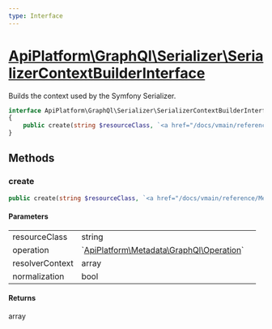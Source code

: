 ```yaml
---
type: Interface
---
```


# [ApiPlatform\GraphQl\Serializer\SerializerContextBuilderInterface](/docs/vmain/reference/GraphQl/Serializer/SerializerContextBuilderInterface)

Builds the context used by the Symfony Serializer.


```php
interface ApiPlatform\GraphQl\Serializer\SerializerContextBuilderInterface
{
    public create(string $resourceClass, `<a href="/docs/vmain/reference/Metadata/GraphQl/Operation">ApiPlatform\Metadata\GraphQl\Operation</a>` $operation, array $resolverContext, bool $normalization): array
}
```
## Methods

### create



```php
public create(string $resourceClass, `<a href="/docs/vmain/reference/Metadata/GraphQl/Operation">ApiPlatform\Metadata\GraphQl\Operation</a>` $operation, array $resolverContext, bool $normalization): array
```

#### Parameters

<table><tbody>
<tr><td>resourceClass</td><td>string</td><td></td></tr><tr><td>operation</td><td>`<a href="/docs/vmain/reference/Metadata/GraphQl/Operation">ApiPlatform\Metadata\GraphQl\Operation</a>`</td><td></td></tr><tr><td>resolverContext</td><td>array</td><td></td></tr><tr><td>normalization</td><td>bool</td><td></td></tr>
</tbody>
</table>

#### Returns

array

